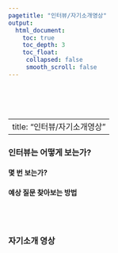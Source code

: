 ```yaml
---
pagetitle: "인터뷰/자기소개영상"
output:
  html_document:
    toc: true
    toc_depth: 3
    toc_float:
     collapsed: false
     smooth_scroll: false
---
```


<link rel="stylesheet" href="styles.css" type="text/css">

<br><br><br>

---
title: "인터뷰/자기소개영상"
---

### 인터뷰는 어떻게 보는가?

#### 몇 번 보는가?

#### 예상 질문 찾아보는 방법

<br><br>

### 자기소개 영상

